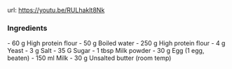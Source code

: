 
url: https://youtu.be/RULhaklt8Nk

### Ingredients

<Ingredients name="Yudane">
  - 60 g High protein flour
  - 50 g Boiled water
</Ingredients>

<Ingredients name="Shokupan">
  - 250 g High protein flour
  - 4 g Yeast
  - 3 g Salt
  - 35 G Sugar
  - 1 tbsp Milk powder
  - 30 g Egg (1 egg, beaten)
  - 150 ml Milk
  - 30 g Unsalted butter (room temp)
</Ingredients>
